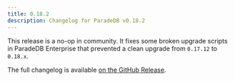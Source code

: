 ```yaml
---
title: 0.18.2
description: Changelog for ParadeDB v0.18.2
---
```


This release is a no-op in community. It fixes some broken upgrade scripts in ParadeDB Enterprise that prevented a clean upgrade from `0.17.12` to `0.18.x`.

The full changelog is available [on the GitHub Release](https://github.com/paradedb/paradedb/releases/tag/v0.18.2).
